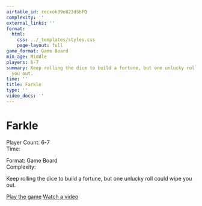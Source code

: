 ```yaml
---
airtable_id: recxok39e823dShFQ
complexity: ''
external_links: ''
format:
  html:
    css: ../_templates/styles.css
    page-layout: full
game_format: Game Board
min_age: Middle
players: 6-7
summary: Keep rolling the dice to build a fortune, but one unlucky roll could wipe
  you out.
time: ''
title: Farkle
type: ''
video_docs: ''
---
```


# Farkle

:::{.game-info-box}
:::{.game-stats}
:::{.left-stats}
Player Count: 6-7  
Time: 
:::
:::{.right-stats}
Format: Game Board  
Complexity: 
:::
:::
:::

Keep rolling the dice to build a fortune, but one unlucky roll could wipe you out.

:::{.game-actions}
<a href="#" class="btn btn-play"><i class="fa fa-gamepad"></i> Play the game</a>
<a href="#" class="btn btn-watch"><i class="fa fa-video"></i> Watch a video</a>
:::